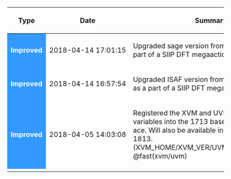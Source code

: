 {| class="wikitable"
! Type
! style="white-space: nowrap;" | Date
! Summary
|-
| style="color:white; background:#3399ff;" | '''Improved'''
| style="white-space: nowrap;" | 2018-04-14 17:01:15
| Upgraded sage version from 1.7.8 to 1.9.8 as a part of a SIIP DFT megaaction. @dmt(sage)
|-
| style="color:white; background:#3399ff;" | '''Improved'''
| style="white-space: nowrap;" | 2018-04-14 16:57:54
| Upgraded ISAF version from 2.2.4.3 to 2.2.7.5 as a part of a SIIP DFT megaaction. @dmt(isaf)
|-
| style="color:white; background:#3399ff;" | '''Improved'''
| style="white-space: nowrap;" | 2018-04-05 14:03:08
| Registered the XVM and UVM environment variables into the 1713 baseline tsa shell for ace. Will also be available in 1713plus and 1813. (XVM_HOME/XVM_VER/UVM_HOME/UVM_VER) @fast(xvm/uvm)
|-
|}
